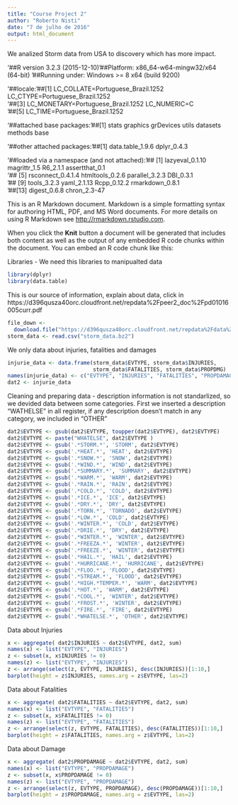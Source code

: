 ```yaml
---
title: "Course Project 2"
author: "Roberto Nisti"
date: "7 de julho de 2016"
output: html_document
---
```


We analized Storm data from USA to discovery which has more impact.

'##R version 3.2.3 (2015-12-10)
'##Platform: x86_64-w64-mingw32/x64 (64-bit)
'##Running under: Windows >= 8 x64 (build 9200)

'##locale:
'##[1] LC_COLLATE=Portuguese_Brazil.1252  LC_CTYPE=Portuguese_Brazil.1252   
'##[3] LC_MONETARY=Portuguese_Brazil.1252 LC_NUMERIC=C                      
'##[5] LC_TIME=Portuguese_Brazil.1252    

'##attached base packages:
'##[1] stats     graphics  grDevices utils     datasets  methods   base     

'##other attached packages:
'##[1] data.table_1.9.6 dplyr_0.4.3     

'##loaded via a namespace (and not attached):
'## [1] lazyeval_0.1.10   magrittr_1.5      R6_2.1.1          assertthat_0.1   
'## [5] rsconnect_0.4.1.4 htmltools_0.2.6   parallel_3.2.3    DBI_0.3.1        
'## [9] tools_3.2.3       yaml_2.1.13       Rcpp_0.12.2       rmarkdown_0.8.1  
'##[13] digest_0.6.8      chron_2.3-47     

This is an R Markdown document. Markdown is a simple formatting syntax for authoring HTML, PDF, and MS Word documents. For more details on using R Markdown see <http://rmarkdown.rstudio.com>.

When you click the **Knit** button a document will be generated that includes both content as well as the output of any embedded R code chunks within the document. You can embed an R code chunk like this:

Libraries - We need this libraries to manipualted data
```r
library(dplyr)
library(data.table)
```

This is our source of information, explain about data, click in https://d396qusza40orc.cloudfront.net/repdata%2Fpeer2_doc%2Fpd01016005curr.pdf

```r
file_down <- 
  download.file("https://d396qusza40orc.cloudfront.net/repdata%2Fdata%2FStormData.csv.bz2","storm_data.bz2")
storm_data <- read.csv("storm_data.bz2")
```

We only data about injuries, fatalities and damages
```r
injurie_data <- data.frame(storm_data$EVTYPE, storm_data$INJURIES, 
                           storm_data$FATALITIES, storm_data$PROPDMG)
names(injurie_data) <- c("EVTYPE", "INJURIES", "FATALITIES", "PROPDAMAGE")
dat2 <- injurie_data
```


Cleaning and preparing data - description information is not standarlized, so 
we devided data between some categories. First we inserted a description 
"WATHELSE" in all register, if any description doesn't match  in any category, 
we included in "OTHER"
```r
dat2$EVTYPE <- gsub(dat2$EVTYPE, toupper(dat2$EVTYPE), dat2$EVTYPE)
dat2$EVTYPE <- paste("WHATELSE", dat2$EVTYPE )
dat2$EVTYPE <- gsub('.*STORM.*', 'STORM', dat2$EVTYPE)
dat2$EVTYPE <- gsub('.*HEAT.*', 'HEAT', dat2$EVTYPE)
dat2$EVTYPE <- gsub('.*SNOW.*', 'SNOW', dat2$EVTYPE)
dat2$EVTYPE <- gsub('.*WIND.*', 'WIND', dat2$EVTYPE)
dat2$EVTYPE <- gsub('.*SUMMARY.*', 'SUMMARY', dat2$EVTYPE)
dat2$EVTYPE <- gsub('.*WARM.*', 'WARM', dat2$EVTYPE)
dat2$EVTYPE <- gsub('.*RAIN.*', 'RAIN', dat2$EVTYPE)
dat2$EVTYPE <- gsub('.*COLD.*', 'COLD', dat2$EVTYPE)
dat2$EVTYPE <- gsub('.*ICE.*', 'ICE', dat2$EVTYPE)
dat2$EVTYPE <- gsub('.*DRY.*', 'DRY', dat2$EVTYPE)
dat2$EVTYPE <- gsub('.*TORN.*', 'TORNADO', dat2$EVTYPE)
dat2$EVTYPE <- gsub('.*LOW.*', 'COLD', dat2$EVTYPE)
dat2$EVTYPE <- gsub('.*WINTER.*', 'COLD', dat2$EVTYPE)
dat2$EVTYPE <- gsub('.*DRIE.*', 'DRY', dat2$EVTYPE)
dat2$EVTYPE <- gsub('.*WINTER.*', 'WINTER', dat2$EVTYPE)
dat2$EVTYPE <- gsub('.*FREEZA.*', 'WINTER', dat2$EVTYPE)
dat2$EVTYPE <- gsub('.*FREEZE.*', 'WINTER', dat2$EVTYPE)
dat2$EVTYPE <- gsub('.*HAIL.*', 'HAIL', dat2$EVTYPE)
dat2$EVTYPE <- gsub('.*HURRICANE.*', 'HURRICANE', dat2$EVTYPE)
dat2$EVTYPE <- gsub('.*FLOO.*', 'FLOOD', dat2$EVTYPE)
dat2$EVTYPE <- gsub('.*STREAM.*', 'FLOOD', dat2$EVTYPE)
dat2$EVTYPE <- gsub('.*HIGH.*TEMPER.*', 'WARM', dat2$EVTYPE)
dat2$EVTYPE <- gsub('.*HOT.*', 'WARM', dat2$EVTYPE)
dat2$EVTYPE <- gsub('.*COOL.*', 'WINTER', dat2$EVTYPE)
dat2$EVTYPE <- gsub('.*FROST.*', 'WINTER', dat2$EVTYPE)
dat2$EVTYPE <- gsub('.*FIRE.*', 'FIRE', dat2$EVTYPE)
dat2$EVTYPE <- gsub('.*WHATELSE.*', 'OTHER', dat2$EVTYPE)
```


Data about Injuries
```r
x <- aggregate( dat2$INJURIES ~ dat2$EVTYPE, dat2, sum)
names(x) <- list("EVTYPE", "INJURIES")
z <- subset(x, x$INJURIES != 0)
names(z) <- list("EVTYPE", "INJURIES")
z <- arrange(select(z, EVTYPE, INJURIES), desc(INJURIES))[1:10,]
barplot(height = z$INJURIES, names.arg = z$EVTYPE, las=2)
```

Data about Fatalities
```r
x <- aggregate( dat2$FATALITIES ~ dat2$EVTYPE, dat2, sum)
names(x) <- list("EVTYPE", "FATALITIES")
z <- subset(x, x$FATALITIES != 0)
names(z) <- list("EVTYPE", "FATALITIES")
z <- arrange(select(z, EVTYPE, FATALITIES), desc(FATALITIES))[1:10,]
barplot(height = z$FATALITIES, names.arg = z$EVTYPE, las=2)
```

Data about Damage
```r
x <- aggregate( dat2$PROPDAMAGE ~ dat2$EVTYPE, dat2, sum)
names(x) <- list("EVTYPE", "PROPDAMAGE")
z <- subset(x, x$PROPDAMAGE != 0)
names(z) <- list("EVTYPE", "PROPDAMAGE")
z <- arrange(select(z, EVTYPE, PROPDAMAGE), desc(PROPDAMAGE))[1:10,]
barplot(height = z$PROPDAMAGE, names.arg = z$EVTYPE, las=2)
```
